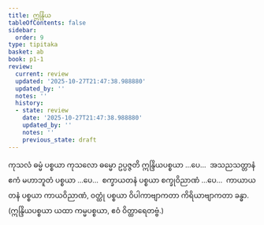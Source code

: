 ```yaml
---
title: ဣန္ဒြိယ
tableOfContents: false
sidebar:
  order: 9
type: tipitaka
basket: ab
book: p1-1
review:
  current: review
  updated: '2025-10-27T21:47:38.988880'
  updated_by: ''
  notes: ''
  history:
  - state: review
    date: '2025-10-27T21:47:38.988880'
    updated_by: ''
    notes: ''
    previous_state: draft
---
```



<ReviewStatus review={frontmatter.review} showDetails={true} />

<HypothesisAnnotation frontmatter={frontmatter} />

<DynamicBreadcrumb />

<Division number="129" book="p1-1" e="ch" v="36" p="44">

<Paragraph number="482" book="p1-1">
ကုသလံ ဓမ္မံ ပစ္စယာ ကုသလော ဓမ္မော ဥပ္ပဇ္ဇတိ ဣန္ဒြိယပစ္စယာ …ပေ…  အသညသတ္တာနံ ဧကံ မဟာဘူတံ ပစ္စယာ …ပေ…  စက္ခာယတနံ ပစ္စယာ စက္ခုဝိညာဏံ …ပေ…  ကာယာယတနံ ပစ္စယာ ကာယဝိညာဏံ, ဝတ္ထုံ ပစ္စယာ ဝိပါကာဗျာကတာ ကိရိယာဗျာကတာ ခန္ဓာ.

</Paragraph>
</Division>

<Paragraph number="483" type="center" book="p1-1">
(ဣန္ဒြိယပစ္စယာ ယထာ ကမ္မပစ္စယာ, ဧဝံ ဝိတ္ထာရေတဗ္ဗံ.)
</Paragraph>